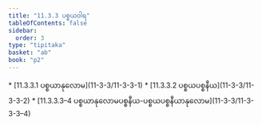 ```yaml
---
title: "11.3.3 ပစ္စယဝါရ"
tableOfContents: false
sidebar:
  order: 3
type: "tipitaka"
basket: "ab"
book: "p2"
---
```



<DynamicBreadcrumb />



<TableOfContents book="p2" section="11.3.3">
* [11.3.3.1 ပစ္စယာနုလောမ](11-3-3/11-3-3-1)
* [11.3.3.2 ပစ္စယပစ္စနီယ](11-3-3/11-3-3-2)
* [11.3.3.3–4 ပစ္စယာနုလောမပစ္စနီယ-ပစ္စယပစ္စနီယာနုလောမ](11-3-3/11-3-3-3–4)
</TableOfContents>